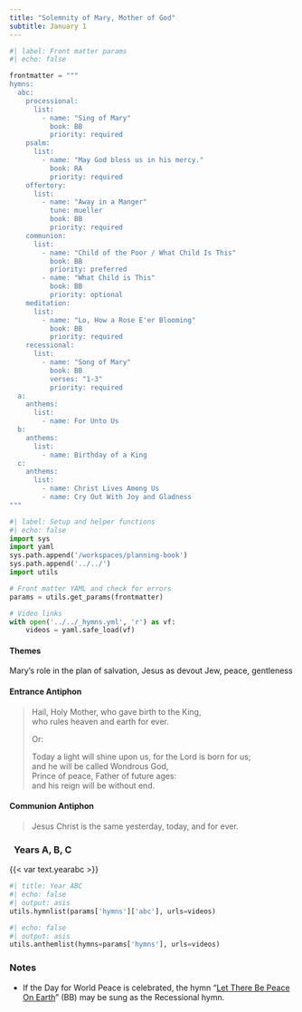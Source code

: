 ```yaml
---
title: "Solemnity of Mary, Mother of God"
subtitle: January 1
---
```


```python
#| label: Front matter params
#| echo: false

frontmatter = """
hymns:
  abc:
    processional:
      list:
        - name: "Sing of Mary"
          book: BB
          priority: required
    psalm:
      list:
        - name: "May God bless us in his mercy."
          book: RA
          priority: required
    offertory:
      list:
        - name: "Away in a Manger"
          tune: mueller
          book: BB
          priority: required
    communion:
      list:
        - name: "Child of the Poor / What Child Is This"
          book: BB
          priority: preferred
        - name: "What Child is This"
          book: BB
          priority: optional
    meditation:
      list:
        - name: "Lo, How a Rose E'er Blooming"
          book: BB
          priority: required
    recessional:
      list:
        - name: "Song of Mary"
          book: BB
          verses: "1-3"
          priority: required
  a:
    anthems:
      list:
        - name: For Unto Us
  b:
    anthems:
      list:
        - name: Birthday of a King
  c:
    anthems:
      list:
        - name: Christ Lives Among Us
        - name: Cry Out With Joy and Gladness
"""
```

```python
#| label: Setup and helper functions
#| echo: false
import sys
import yaml
sys.path.append('/workspaces/planning-book')
sys.path.append('../../')
import utils

# Front matter YAML and check for errors
params = utils.get_params(frontmatter)

# Video links
with open('../../_hymns.yml', 'r') as vf:
    videos = yaml.safe_load(vf)
```

:::  {.red}
#### **Themes**
:::

Mary's role in the plan of salvation, Jesus as devout Jew, peace, gentleness

:::  {.red}
#### **Entrance Antiphon**
:::

> Hail, Holy Mother, who gave birth to the King,  
> who rules heaven and earth for ever.  
>  
> [Or:]{.red}  
>  
> Today a light will shine upon us, for the Lord is born for us;  
> and he will be called Wondrous God,  
> Prince of peace, Father of future ages:  
> and his reign will be without end.

:::  {.red}
#### **Communion Antiphon**
:::

> Jesus Christ is the same yesterday, today, and for ever.

::: {.titlered}
### &nbsp; Years A, B, C
:::
{{< var text.yearabc >}}

```python
#| title: Year ABC
#| echo: false
#| output: asis
utils.hymnlist(params['hymns']['abc'], urls=videos)
```

```python
#| echo: false
#| output: asis
utils.anthemlist(hymns=params['hymns'], urls=videos)
```

::: {.red}
### Notes
:::

* If the Day for World Peace is celebrated, the hymn “[Let There Be Peace On Earth](https://www.youtube.com/watch?v=rnw-zI0gJI0)” (BB) may be sung as the Recessional hymn.